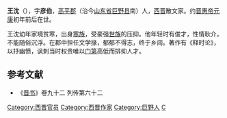 {{otheruses|other=[[曹魏|魏]][[西晉|晉]]時期西晉開國同名人物|王沈 (太原)}}
'''王沈'''（{{bd|?||?||}}），字'''彦伯'''，[[高平郡|高平郡]]（治今[[山东省|山东省]][[巨野县|巨野县]]南）人，[[西晋|西晋]]散文家。约[[晋惠帝|晋惠帝]][[元康_(西晋)|元康]]初年前后在世。

王沈幼年家境贫寒，出身[[寒族|寒族]]，受豪强[[世族|世族]]的压抑。他年轻时有俊才，性情耿介，不能随俗沉浮。在郡中担任文学掾，郁郁不得志，终于乡闾。著作有《释时论》，以抒幽愤，讽刺当时权贵唯以[[门第|门第]]高低而排抑人才。

==参考文献==
*《[[晋书|晋书]]》卷九十二 列传第六十二
{{DEFAULTSORT:W}}
[[Category:西晋官员|Category:西晋官员]]
[[Category:西晋作家|Category:西晋作家]]
[[Category:巨野人|Category:巨野人]]
[[Category:王姓|C]]